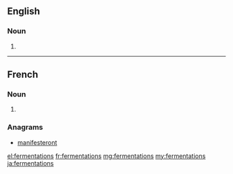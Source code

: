==English==

===Noun===
{{head|en|plural}}

# {{plural of|fermentation|lang=en}}

----

==French==

===Noun===
{{head|fr|plural|g=f-p}}

# {{plural of|fermentation|lang=fr}}

===Anagrams===
* [[manifesteront#French|manifesteront]]

[[el:fermentations]]
[[fr:fermentations]]
[[mg:fermentations]]
[[my:fermentations]]
[[ja:fermentations]]